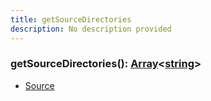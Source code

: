 ```yaml
---
title: getSourceDirectories
description: No description provided
---
```



### getSourceDirectories(): [Array](https://developer.mozilla.org/en-US/docs/Web/JavaScript/Reference/Global_Objects/Array)\<[string](https://developer.mozilla.org/en-US/docs/Web/JavaScript/Reference/Global_Objects/String)>

- [Source](https://github.com/underctrl-io/commandkit/blob/83ef44f10b86e30835e8636786e5222cac412af9/packages/commandkit/src/utils/utilities.ts#L34)